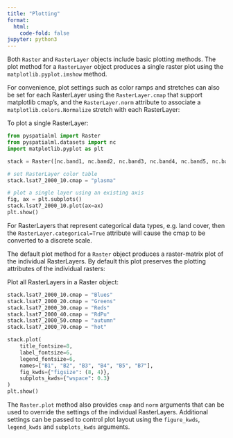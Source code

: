 ```yaml
---
title: "Plotting"
format:
  html:
    code-fold: false
jupyter: python3
---
```


Both `Raster` and `RasterLayer` objects include basic plotting methods. The
plot method for a `RasterLayer` object produces a single raster plot using the
`matplotlib.pyplot.imshow` method.

For convenience, plot settings such as color ramps and stretches can also be
set for each RasterLayer using the `RasterLayer.cmap` that support matplotlib
cmap's, and the `RasterLayer.norm` attribute to associate a
`matplotlib.colors.Normalize` stretch with each RasterLayer:

To plot a single RasterLayer:

```python
from pyspatialml import Raster
from pyspatialml.datasets import nc
import matplotlib.pyplot as plt

stack = Raster([nc.band1, nc.band2, nc.band3, nc.band4, nc.band5, nc.band7])

# set RasterLayer color table
stack.lsat7_2000_10.cmap = "plasma"

# plot a single layer using an existing axis
fig, ax = plt.subplots()
stack.lsat7_2000_10.plot(ax=ax)
plt.show()
```

For RasterLayers that represent categorical data types, e.g. land cover, then
the `RasterLayer.categorical=True` attribute will cause the cmap to be
converted to a discrete scale.

The default plot method for a `Raster` object produces a raster-matrix plot of
the individual RasterLayers. By default this plot preserves the plotting
attributes of the individual rasters:

Plot all RasterLayers in a Raster object:

```python
stack.lsat7_2000_10.cmap = "Blues"
stack.lsat7_2000_20.cmap = "Greens"
stack.lsat7_2000_30.cmap = "Reds"
stack.lsat7_2000_40.cmap = "RdPu"
stack.lsat7_2000_50.cmap = "autumn"
stack.lsat7_2000_70.cmap = "hot"

stack.plot(
    title_fontsize=8,
    label_fontsize=6,
    legend_fontsize=6,
    names=["B1", "B2", "B3", "B4", "B5", "B7"],
    fig_kwds={"figsize": (8, 4)},
    subplots_kwds={"wspace": 0.3}
)
plt.show()
```

The `Raster.plot` method also provides `cmap` and `norm` arguments that can be
used to override the settings of the individual RasterLayers. Additional
settings can be passed to control plot layout using the `figure_kwds`,
`legend_kwds` and `subplots_kwds` arguments.
